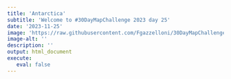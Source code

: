 ```yaml
---
title: 'Antarctica'
subtitle: 'Welcome to #30DayMapChallenge 2023 day 25'
date: '2023-11-25'
image: 'https://raw.githubusercontent.com/Fgazzelloni/30DayMapChallenge/master/2023/day25_antarctica/day25_antarctica.png'
image-alt: ''
description: ''
output: html_document
execute: 
   eval: false
---
```

